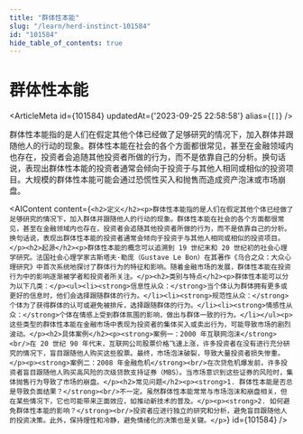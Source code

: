 ```yaml
---
title: "群体性本能"
slug: "/learn/herd-instinct-101584"
id: "101584"
hide_table_of_contents: true
---
```



# 群体性本能

<ArticleMeta id={101584} updatedAt={'2023-09-25 22:58:58'} alias={`[]`} />
<div className='border-solid border-b border-t-0 my-4 border-[var(--ifm-color-gray-300)]' />

群体性本能指的是人们在假定其他个体已经做了足够研究的情况下，加入群体并跟随他人的行动的现象。群体性本能在社会的各个方面都很常见，甚至在金融领域内也存在，投资者会追随其他投资者所做的行为，而不是依靠自己的分析。换句话说，表现出群体性本能的投资者通常会倾向于投资于与其他人相同或相似的投资项目。大规模的群体性本能可能会通过恐慌性买入和抛售而造成资产泡沫或市场崩盘。

<AIContent content={`<h2>定义</h2><p>群体性本能指的是人们在假定其他个体已经做了足够研究的情况下，加入群体并跟随他人的行动的现象。群体性本能在社会的各个方面都很常见，甚至在金融领域内也存在，投资者会追随其他投资者所做的行为，而不是依靠自己的分析。换句话说，表现出群体性本能的投资者通常会倾向于投资于与其他人相同或相似的投资项目。</p><h2>起源</h2><p>群体性本能的概念可以追溯到 19 世纪末和 20 世纪初的社会心理学研究。法国社会心理学家古斯塔夫·勒庞（Gustave Le Bon）在其著作《乌合之众：大众心理研究》中首次系统地探讨了群体行为的特征和影响。随着金融市场的发展，群体性本能在投资行为中的影响逐渐被学者和投资者所关注。</p><h2>类别与特点</h2><p>群体性本能可以分为以下几类：</p><ul><li><strong>信息性从众：</strong>当个体认为群体拥有更多或更好的信息时，他们会选择跟随群体的行为。</li><li><strong>规范性从众：</strong>个体为了获得群体的认可或避免被排斥，选择跟随群体的行为。</li><li><strong>情感性从众：</strong>个体在情感上受到群体氛围的影响，做出与群体一致的行为。</li></ul><p>这些类型的群体性本能在金融市场中表现为投资者的集体买入或卖出行为，可能导致市场的剧烈波动。</p><h2>具体案例</h2><p><strong>案例一：2000 年互联网泡沫</strong><br/>在 20 世纪 90 年代末，互联网公司股票价格飞速上涨，许多投资者在没有进行充分研究的情况下，盲目跟随他人购买这些股票。最终，市场泡沫破裂，导致大量投资者损失惨重。</p><p><strong>案例二：2008 年金融危机</strong><br/>在次贷危机爆发前，许多投资者盲目跟随他人购买高风险的次级贷款支持证券（MBS）。当市场意识到这些证券的风险时，集体抛售行为导致了市场的崩盘。</p><h2>常见问题</h2><p><strong>1. 群体性本能是否总是导致负面结果？</strong><br/>不一定。虽然群体性本能常常与市场泡沫和崩盘相关，但在某些情况下，它也可能带来正面效应，如推动新技术的普及。</p><p><strong>2. 如何避免群体性本能的影响？</strong><br/>投资者应进行独立的研究和分析，避免盲目跟随他人的投资决策。此外，保持理性和冷静，避免情绪化的决策也是关键。</p>`} id={101584} />
